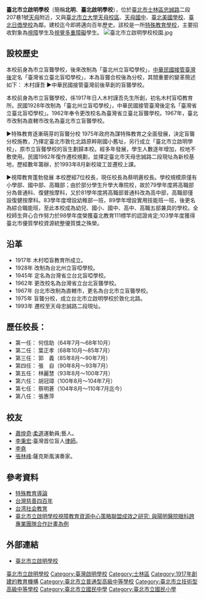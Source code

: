 {{no footnotes|time=2015-06-05T07:40:59+00:00}}
{{refimprove|time=2015-05-05T09:47:56+00:00}}
{{Infobox School
|name           = 臺北市立啟明學校
|other_name     = Taipei School for the Visually Impaired
|district       = [[臺北市|臺北市]][[士林區|士林區]]
|address        = {{flagicon|TWN}}[[臺北市|臺北市]] [[士林區|士林區]][[忠誠路|忠誠路]]二段207巷1號
|tel            = +886-2-2874-0670
|fax            = +886-2-2874-0795
|website        = [http://www.tmsb.tp.edu.tw/ www.tmsb.tp.edu.tw]
|type           = 特殊學校
|grades         = 幼兒部2班<br>國小部3班<br>國中部4班<br>高中部3班(三年制)<br>高職部4班(三年制)
|principal      = [[張惠萍|張惠萍]]
}}

'''臺北市立啟明學校'''（簡稱'''北明'''、'''臺北啟明學校'''），位於[[臺北市|臺北市]][[士林區|士林區]][[忠誠路|忠誠路]]二段207巷1號[[天母|天母]]附近，又與[[臺北市立大學天母校區|臺北市立大學天母校區]]、[[天母國中|天母國中]]、[[臺北美國學校|臺北美國學校]]、[[臺北日僑學校|臺北日僑學校]]為鄰。建校迄今即將邁向百年歷史。該校是一所[[特殊教育學校|特殊教育學校]]，主要招收對象為[[視障|視障]]學生及[[視覺多重障礙|視覺多重障礙]]學生。
[[File:臺北市立啟明學校校園.jpg|thumb]]

==設校歷史==
本校前身為市立盲聾學校，後來改制為「臺北州立盲啞學校」，[[臺灣戰後時期|中華民國接管臺灣後]]定名「臺灣省立臺北盲啞學校」，本為盲聾合校後為分校，其間重要的變革簡述如下： 
木村謹吾 ►中華民國接管臺灣前後草創的盲聾學校。

本校前身為市立盲聾學校，係1917年日人木村謹吾先生所創，初名木村盲啞教育所。民國1928年改制為「臺北州立盲啞學校」，中華民國接管臺灣後定名「臺灣省立臺北盲啞學校」。1962年奉令更改校名為臺灣省立臺北盲聾學校。1967年，臺北市改制為直轄市改名為臺北市立盲聾學校。 

►特殊教育逐漸萌芽的盲聾分校
1975年政府為謀特殊教育之全面發展，決定盲聾分校施教，乃擇定臺北市敦化北路原粹剛國小舊址，另行成立「臺北市立啟明學校」，原市立盲聾學校的盲生劃歸本校。經多年發展，學生人數逐年增加，校地不敷使用。民國1982年復作遷校規劃，並擇定臺北市天母忠誠路二段現址為新校基地，歷經數年籌辦，於1993年8月新校竣工並遷校上課。 

►視障教育蓬勃發展
本校歷經7位校長，現任校長為蔡明蒼校長。學校規模原僅有小學部、國中部、高職部；由於部分學生升學大專院校，故於79學年度將高職部分為普通科、復健按摩科，又於81學年度將高職部普通科改為高中部，高職部僅設復健按摩科。83學年度增設幼稚部一班，89學年增設實用技能班一班，後更名為綜合職能班，至此本校成為幼兒、國小、國中、高中、高職五部兼具的學校。全校師生齊心合作努力於98學年度榮獲臺北教育111標竿的認證肯定;103學年度獲得臺北市優質學校資源統整優質獎之殊榮。

==沿革==
*1917年 木村啞盲教育所成立。 
*1928年 改制為台北州立盲啞學校。 
*1945年 定名為台灣省立台北盲啞學校。 
*1962年 更改校名為台灣省立台北盲聾學校。 
*1967年 台北市改制為直轄市，更名為台北市立盲聾學校。 
*1975年 盲聾分校，成立台北市立啟明學校於敦化北路。 
*1993年 遷校至天母忠誠路二段現址。

==歷任校長：==
*第一任： 何信助（64年7月～68年10月） 
*第二任： 葉正孝（68年10月～85年7月） 
*第三任： 郭　義（85年8月～90年7月） 
*第四任： 張　自（90年8月～93年7月） 
*第五任： 林麗慧（93年8月～100年7月）
*第六任： 胡冠璋（100年8月～104年7月）
*第七任： 蔡明蒼（104年8月～110年7月迄今）
*第八任： 張惠萍

==校友==
*[[蕭煌奇|蕭煌奇]]:[[柔道|柔道]]運動員;藝人。
*[[李秉宏|李秉宏]]:臺灣首位盲人[[律師|律師]]。
*[[李堯|李堯]]
*[[張林峰|張林峰]]:薩克斯風演奏家。

==參考資料==
{{refbegin}}
*[https://books.google.com.tw/books?id=7ytYS_WC2IMC&pg=PA18&dq=%E5%8F%B0%E5%8C%97%E5%B8%82%E7%AB%8B%E5%95%9F%E6%98%8E%E5%AD%B8%E6%A0%A1&hl=zh-TW&sa=X&ei=e59NVYOFGs358QX6hoCwDg&ved=0CDIQ6AEwAg#v=onepage&q=%E5%8F%B0%E5%8C%97%E5%B8%82%E7%AB%8B%E5%95%9F%E6%98%8E%E5%AD%B8%E6%A0%A1&f=false 特殊教育導論] {{Wayback|url=https://books.google.com.tw/books?id=7ytYS_WC2IMC&pg=PA18&dq=%E5%8F%B0%E5%8C%97%E5%B8%82%E7%AB%8B%E5%95%9F%E6%98%8E%E5%AD%B8%E6%A0%A1&hl=zh-TW&sa=X&ei=e59NVYOFGs358QX6hoCwDg&ved=0CDIQ6AEwAg#v=onepage&q=%E5%8F%B0%E5%8C%97%E5%B8%82%E7%AB%8B%E5%95%9F%E6%98%8E%E5%AD%B8%E6%A0%A1&f=false |date=20150518092752 }}
*[https://books.google.com.tw/books?id=SwPkXatQoRUC&pg=PT120&dq=%E5%8F%B0%E5%8C%97%E5%B8%82%E7%AB%8B%E5%95%9F%E6%98%8E%E5%AD%B8%E6%A0%A1&hl=zh-TW&sa=X&ei=e59NVYOFGs358QX6hoCwDg&ved=0CFQQ6AEwBw#v=onepage&q=%E5%8F%B0%E5%8C%97%E5%B8%82%E7%AB%8B%E5%95%9F%E6%98%8E%E5%AD%B8%E6%A0%A1&f=false 台灣慈善四百年] {{Wayback|url=https://books.google.com.tw/books?id=SwPkXatQoRUC&pg=PT120&dq=%E5%8F%B0%E5%8C%97%E5%B8%82%E7%AB%8B%E5%95%9F%E6%98%8E%E5%AD%B8%E6%A0%A1&hl=zh-TW&sa=X&ei=e59NVYOFGs358QX6hoCwDg&ved=0CFQQ6AEwBw#v=onepage&q=%E5%8F%B0%E5%8C%97%E5%B8%82%E7%AB%8B%E5%95%9F%E6%98%8E%E5%AD%B8%E6%A0%A1&f=false |date=20150518092821 }}
*[https://books.google.com.tw/books?id=3wEqAQAAIAAJ&q=%E5%8F%B0%E5%8C%97%E5%B8%82%E7%AB%8B%E5%95%9F%E6%98%8E%E5%AD%B8%E6%A0%A1&dq=%E5%8F%B0%E5%8C%97%E5%B8%82%E7%AB%8B%E5%95%9F%E6%98%8E%E5%AD%B8%E6%A0%A1&hl=zh-TW&sa=X&ei=e59NVYOFGs358QX6hoCwDg&ved=0CFoQ6AEwCA 台湾社会教育] {{Wayback|url=https://books.google.com.tw/books?id=3wEqAQAAIAAJ&q=%E5%8F%B0%E5%8C%97%E5%B8%82%E7%AB%8B%E5%95%9F%E6%98%8E%E5%AD%B8%E6%A0%A1&dq=%E5%8F%B0%E5%8C%97%E5%B8%82%E7%AB%8B%E5%95%9F%E6%98%8E%E5%AD%B8%E6%A0%A1&hl=zh-TW&sa=X&ei=e59NVYOFGs358QX6hoCwDg&ved=0CFoQ6AEwCA |date=20150518092856 }}
*[https://books.google.com.tw/books?id=TOJCygAACAAJ&dq=%E8%87%BA%E5%8C%97%E5%95%9F%E6%98%8E%E5%AD%B8%E6%A0%A1&hl=zh-TW&sa=X&ei=XJ9NVfn_NcGD8gXX1YHgAg&ved=0CC4Q6AEwAQ 臺北市立啟明學校視障教育資源中心策略聯盟成效之研究: 與陽明醫院眼科跨專業團隊合作計畫為例] {{Wayback|url=https://books.google.com.tw/books?id=TOJCygAACAAJ&dq=%E8%87%BA%E5%8C%97%E5%95%9F%E6%98%8E%E5%AD%B8%E6%A0%A1&hl=zh-TW&sa=X&ei=XJ9NVfn_NcGD8gXX1YHgAg&ved=0CC4Q6AEwAQ |date=20150518092823 }}
{{refend}}

==外部連結==
{{commonscat|Taipei School for the Visually Impaired}}
* [http://www.tmsb.tp.edu.tw 臺北市立啟明學校] {{Wayback|url=http://www.tmsb.tp.edu.tw/ |date=20150418004106 }}

{{中華民國特教學校}}

[[Category:臺北市立啟明學校|]]
[[Category:臺灣啟明學校|Category:臺灣啟明學校]]
[[Category:士林區|Category:士林區]]
[[Category:1917年創建的教育機構|Category:1917年創建的教育機構]]
[[Category:臺北市立普通型高級中等學校|Category:臺北市立普通型高級中等學校]]
[[Category:臺北市立技術型高級中等學校|Category:臺北市立技術型高級中等學校]]
[[Category:臺北市立國民中學|Category:臺北市立國民中學]]
[[Category:臺北市立國民小學|Category:臺北市立國民小學]]
